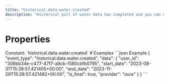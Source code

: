 ```yaml
---
title: "historical.data.water.created"
description: "Historical pull of water data has completed and you can now pull data for this resource."
---
```

# Properties
<ResponseField name="event_type" type="const string" required="true">
Constant: `historical.data.water.created`
</ResponseField>
<ResponseField name="data" type="HistoricalDataCreated" required="true">
<Expandable title="HistoricalDataCreated" defaultOpen="true">
<ResponseField name="user_id" type="string" required="true">
</ResponseField>
<ResponseField name="start_date" type="string" required="true">
</ResponseField>
<ResponseField name="end_date" type="string" required="true">
</ResponseField>
<ResponseField name="is_final" type="boolean" required="true">
</ResponseField>
<ResponseField name="provider" type="string" required="true">
</ResponseField>
</Expandable>
</ResponseField>
# Examples
<CodeGroup>
```json Example
{
  "event_type": "historical.data.water.created",
  "data": {
    "user_id": "306bb34e-c477-47f7-a9cb-f580cbfb0795",
    "start_date": "2023-08-31T15:28:57.421405+00:00",
    "end_date": "2023-11-29T15:28:57.421482+00:00",
    "is_final": true,
    "provider": "oura"
  }
}
```
</CodeGroup>
